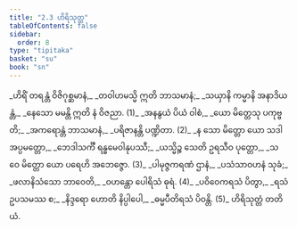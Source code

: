 ```yaml
---
title: "2.3 ဟိရိသုတ္တ"
tableOfContents: false
sidebar:
  order: 8
type: "tipitaka"
basket: "su"
book: "sn"
---
```



<DynamicBreadcrumb />

<Division number="256" book="sn">

<Paragraph number="294" type="verses" book="sn">
_ဟိရိံ တရန္တံ ဝိဇိဂုစ္ဆမာနံ,_  
_တဝါဟမသ္မိ ဣတိ ဘာသမာနံ;_  
_သယှာနိ ကမ္မာနိ အနာဒိယန္တံ,_  
_နေသော မမန္တိ ဣတိ နံ ဝိဇညာ. (1)_  

</Paragraph>

</Division>
<Division number="257" book="sn">

<Paragraph number="295" type="verses" book="sn">
_အနနွယံ ပိယံ ဝါစံ,_  
_ယော မိတ္တေသု ပကုဗ္ဗတိ;_  
_အကရောန္တံ ဘာသမာနံ,_  
_ပရိဇာနန္တိ ပဏ္ဍိတာ. (2)_  

</Paragraph>

</Division>
<Division number="258" book="sn">

<Paragraph number="296" type="verses" book="sn">
_န သော မိတ္တော ယော သဒါ အပ္ပမတ္တော,_  
_ဘေဒါသင်္ကီ ရန္ဓမေဝါနုပဿီ;_  
_ယသ္မိဉ္စ သေတိ ဥရသီဝ ပုတ္တော,_  
_သ ဝေ မိတ္တော ယော ပရေဟိ အဘေဇ္ဇော. (3)_  

</Paragraph>

</Division>
<Division number="259" book="sn">

<Paragraph number="297" type="verses" book="sn">
_ပါမုဇ္ဇကရဏံ ဌာနံ,_  
_ပသံသာဝဟနံ သုခံ;_  
_ဖလာနိသံသော ဘာဝေတိ,_  
_ဝဟန္တော ပေါရိသံ ဓုရံ. (4)_  

</Paragraph>

</Division>
<Division number="260" book="sn">

<Paragraph number="298" type="verses" book="sn">
_ပဝိဝေကရသံ ပိတွာ,_  
_ရသံ ဥပသမဿ စ;_  
_နိဒ္ဒရော ဟောတိ နိပ္ပါပေါ,_  
_ဓမ္မပီတိရသံ ပိဝန္တိ. (5)_  


</Paragraph>
</Division>

<Paragraph number="299" type="center" book="sn">
ဟိရိသုတ္တံ တတိယံ.
</Paragraph>